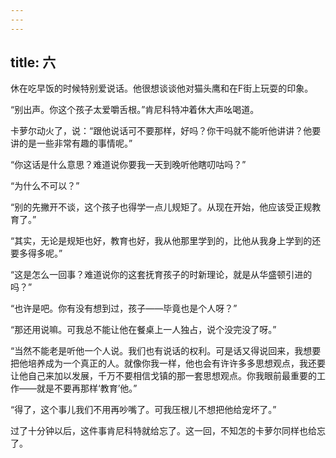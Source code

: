 ```yaml
---
---
---
```

title: 六
---




休在吃早饭的时候特别爱说话。他很想谈谈他对猫头鹰和在F街上玩耍的印象。

“别出声。你这个孩子太爱嚼舌根。”肯尼科特冲着休大声吆喝道。

卡萝尔动火了，说：“跟他说话可不要那样，好吗？你干吗就不能听他讲讲？他要讲的是一些非常有趣的事情呢。”

“你这话是什么意思？难道说你要我一天到晚听他瞎叨咕吗？”

“为什么不可以？”

“别的先撇开不谈，这个孩子也得学一点儿规矩了。从现在开始，他应该受正规教育了。”

“其实，无论是规矩也好，教育也好，我从他那里学到的，比他从我身上学到的还要多得多呢。”

“这是怎么一回事？难道说你的这套抚育孩子的时新理论，就是从华盛顿引进的吗？”

“也许是吧。你有没有想到过，孩子——毕竟也是个人呀？”

“那还用说嘛。可我总不能让他在餐桌上一人独占，说个没完没了呀。”

“当然不能老是听他一个人说。我们也有说话的权利。可是话又得说回来，我想要把他培养成为一个真正的人。就像你我一样，他也会有许许多多思想观点，我还要让他自己来加以发展，千万不要相信戈镇的那一套思想观点。你我眼前最重要的工作——就是不要再那样‘教育’他。”

“得了，这个事儿我们不用再吵嘴了。可我压根儿不想把他给宠坏了。”

过了十分钟以后，这件事肯尼科特就给忘了。这一回，不知怎的卡萝尔同样也给忘了。